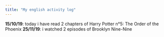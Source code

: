 ```yaml
---
title: "My english activity log"
---
```



**15/10/19**: today i have read 2 chapters of Harry Potter n°5: The Order of the Phoenix 
**25/11/19**: i watched 2 episodes of Brooklyn Nine-Nine
